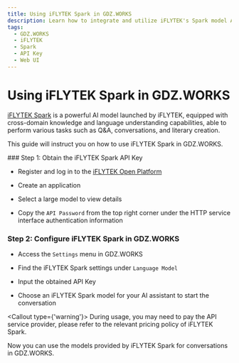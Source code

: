 ```yaml
---
title: Using iFLYTEK Spark in GDZ.WORKS
description: Learn how to integrate and utilize iFLYTEK's Spark model APIs in GDZ.WORKS.
tags:
  - GDZ.WORKS
  - iFLYTEK
  - Spark
  - API Key
  - Web UI
---
```


# Using iFLYTEK Spark in GDZ.WORKS

[iFLYTEK Spark](https://xinghuo.xfyun.cn/) is a powerful AI model launched by iFLYTEK, equipped with cross-domain knowledge and language understanding capabilities, able to perform various tasks such as Q\&A, conversations, and literary creation.

This guide will instruct you on how to use iFLYTEK Spark in GDZ.WORKS.

<Steps>
  ### Step 1: Obtain the iFLYTEK Spark API Key

  - Register and log in to the [iFLYTEK Open Platform](https://console.xfyun.cn/)

  - Create an application

  - Select a large model to view details

  - Copy the `API Password` from the top right corner under the HTTP service interface authentication information

  ### Step 2: Configure iFLYTEK Spark in GDZ.WORKS

  - Access the `Settings` menu in GDZ.WORKS

  - Find the iFLYTEK Spark settings under `Language Model`

  - Input the obtained API Key

  - Choose an iFLYTEK Spark model for your AI assistant to start the conversation

  <Callout type={'warning'}>
    During usage, you may need to pay the API service provider, please refer to the relevant pricing
    policy of iFLYTEK Spark.
  </Callout>
</Steps>

Now you can use the models provided by iFLYTEK Spark for conversations in GDZ.WORKS.
